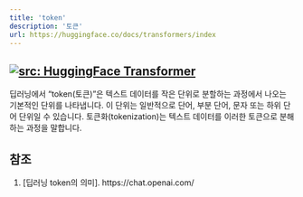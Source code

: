 ```yaml
---
title: 'token'
description: '토큰'
url: https://huggingface.co/docs/transformers/index
---
```

<a href="https://huggingface.co/docs/transformers/index"  target="_blank"><img   loading="lazy" alt="src: HuggingFace Transformer" src="https://img.shields.io/badge/문서-Huggingface_Transformer-blue" ></a>
---

딥러닝에서 "token(토큰)"은 텍스트 데이터를 작은 단위로 분할하는 과정에서 나오는 기본적인 단위를 나타냅니다. 이 단위는 일반적으로 단어, 부분 단어, 문자 또는 하위 단어 단위일 수 있습니다. 토큰화(tokenization)는 텍스트 데이터를 이러한 토큰으로 분해하는 과정을 말합니다.

## 참조
1. [딥러닝 token의 의미]. https://chat.openai.com/

